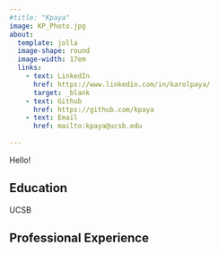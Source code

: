 ```yaml
---
#title: "Kpaya"
image: KP_Photo.jpg
about: 
  template: jolla
  image-shape: round
  image-width: 17em
  links:
    - text: LinkedIn
      href: https://www.linkedin.com/in/karolpaya/
      target: _blank
    - text: Github
      href: https://github.com/kpaya
    - text: Email
      href: mailto:kpaya@ucsb.edu  
      
---
```

Hello!

## Education
UCSB

## Professional Experience